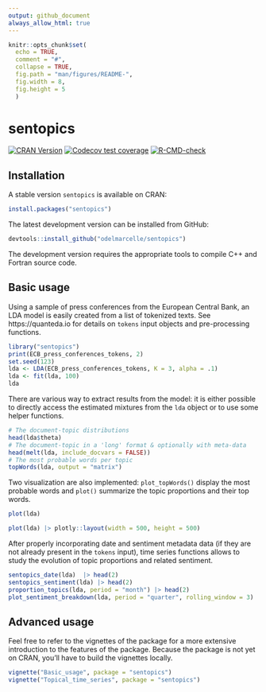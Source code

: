 ```yaml
---
output: github_document
always_allow_html: true
---
```


<!-- README.md is generated from README.Rmd. Please edit that file -->

```r
knitr::opts_chunk$set(
  echo = TRUE,
  comment = "#",
  collapse = TRUE,
  fig.path = "man/figures/README-",
  fig.width = 8,
  fig.height = 5
  )
```

# sentopics

<!-- badges: start -->
[![CRAN Version](https://www.r-pkg.org/badges/version/sentopics)](https://CRAN.R-project.org/package=sentopics)
[![Codecov test coverage](https://codecov.io/gh/odelmarcelle/sentopics/branch/master/graph/badge.svg?token=V6M82L4ZCX)](https://app.codecov.io/gh/odelmarcelle/sentopics)
[![R-CMD-check](https://github.com/odelmarcelle/sentopics/actions/workflows/R-CMD-check.yaml/badge.svg)](https://github.com/odelmarcelle/sentopics/actions/workflows/R-CMD-check.yaml)
<!-- badges: end -->

## Installation

A stable version `sentopics` is available on CRAN:

```r
install.packages("sentopics")
```

The latest development version can be installed from GitHub:

``` r
devtools::install_github("odelmarcelle/sentopics") 
```

The development version requires the appropriate tools to compile C++ and Fortran source code.

## Basic usage

Using a sample of press conferences from the European Central Bank, an LDA model is easily created from a list of tokenized texts. See https://quanteda.io for details on `tokens` input objects and pre-processing functions.

``` r
library("sentopics")
print(ECB_press_conferences_tokens, 2)
set.seed(123)
lda <- LDA(ECB_press_conferences_tokens, K = 3, alpha = .1)
lda <- fit(lda, 100)
lda
```

There are various way to extract results from the model: it is either possible to directly access the estimated mixtures from the `lda` object or to use some helper functions.

```r
# The document-topic distributions
head(lda$theta) 
# The document-topic in a 'long' format & optionally with meta-data
head(melt(lda, include_docvars = FALSE))
# The most probable words per topic
topWords(lda, output = "matrix") 
```

Two visualization are also implemented: `plot_topWords()` display the most probable words and `plot()` summarize the topic proportions and their top words.
```r
plot(lda)
```
```r
plot(lda) |> plotly::layout(width = 500, height = 500)
```



After properly incorporating date and sentiment metadata data (if they are not already present in the `tokens` input), time series functions allows to study the evolution of topic proportions and related sentiment.

```r
sentopics_date(lda)  |> head(2)
sentopics_sentiment(lda) |> head(2)
proportion_topics(lda, period = "month") |> head(2)
plot_sentiment_breakdown(lda, period = "quarter", rolling_window = 3)
```

## Advanced usage

Feel free to refer to the vignettes of the package for a more extensive introduction to the features of the package. Because the package is not yet on CRAN, you'll have to build the vignettes locally.

```r
vignette("Basic_usage", package = "sentopics")
vignette("Topical_time_series", package = "sentopics")
```

